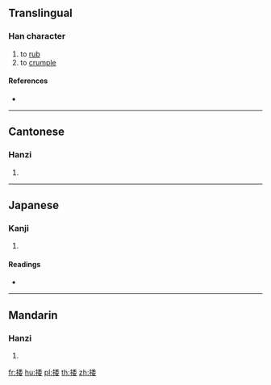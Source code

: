 {{character info/new}}
==Translingual==

===Han character===
{{Han char|rn=64|rad=手|as=08|sn=11|four=52044|canj=QHDV|ids=⿰扌委}}

# to [[rub]]
# to [[crumple]]

====References====
* {{Han ref|kx=0435.310|dkj=12223|dj=0785.130|hdz=31898.030|uh=637C|ud=25468|bh=D57B|bd=54651}}

----

==Cantonese==

===Hanzi===
{{yue-hanzi|jyut=[[no4]]|y=no4}}

# {{defn|lang=yue|sort=手08}}

----

==Japanese==

===Kanji===
{{ja-kanji|grade=|rs=手08}}

# {{defn|lang=ja|sort=手08}}

====Readings====
* {{ja-readings|on=[[だ]] (da), [[な]] (na), [[だい]] (dai), [[ない]] (nai)|kun=[[おす]] (osu)}}

----

==Mandarin==

===Hanzi===
{{cmn-hanzi|pin=[[ruó]] ([[ruo2]]), [[nuó]] ([[nuo2]])|wg=jo<sup>2</sup>, no<sup>2</sup>}}

# {{defn|lang=cmn|sort=手08}}

[[fr:捼]]
[[hu:捼]]
[[pl:捼]]
[[th:捼]]
[[zh:捼]]
